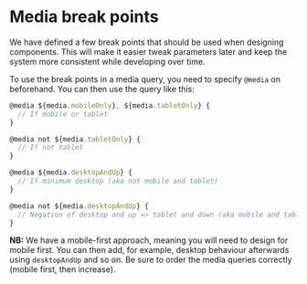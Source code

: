 
<Meta title="Global|Media Query Breakpoints" component={Breakpoints} />

# Media break points

We have defined a few break points that should be used when designing components. This will make it easier tweak parameters later and keep the system more consistent while developing over time.

To use the break points in a media query, you need to specify `@media` on beforehand. You can then use the query like this:

```javascript
@media ${media.mobileOnly}, ${media.tabletOnly} {
  // If mobile or tablet
}

@media not ${media.tabletOnly} {
  // If not tablet
}

@media ${media.desktopAndUp} {
  // If minimum desktop (aka not mobile and tablet)
}

@media not ${media.desktopAndUp} {
  // Negation of desktop and up => tablet and down (aka mobile and tablet)
}
```

**NB:** We have a mobile-first approach, meaning you will need to design for mobile first. You can then add, for example, desktop behaviour afterwards using `desktopAndUp` and so on. Be sure to order the media queries correctly (mobile first, then increase).

<Preview>
  <Story name="All cases">
    <Breakpoints style={{ backgroundColor: '#ddd', margin: 'auto', textAlign: 'center' }}>
      <Heading className="content" style={{ margin: 0 }} />
      <style
        dangerouslySetInnerHTML={{
          __html: `
        .content::before {
          content: "Mobile [${breakPoints.minMobileWidth}, ${breakPoints.maxMobileWidth}]";
        }
        @media ${media.tabletAndUp} {
          .content::before {
            content: "Tablet [${breakPoints.minTabletWidth}, ${breakPoints.maxTabletWidth}]";
          }
        }
        @media ${media.desktopAndUp} {
          .content::before {
            content: "Desktop [${breakPoints.minDesktopWidth}, ${breakPoints.maxDesktopWidth}]";
          }
        }
        @media ${media.widescreenAndUp} {
          .content::before {
            content: "Widescreen [${breakPoints.minWidescreenWidth}, ∞)";
          }
        }
      `,
        }}
      />
    </Breakpoints>
  </Story>
</Preview>

## List of all media queries available

| Media query             | Interval                   | Logic                                             |
| :---------------------- | :------------------------- | :------------------------------------------------ |
| **Minimums**            |                            |                                                   |
| `media.tabletAndUp`     | `[minTablet, ∞)`           | Minimum tablet. This excludes mobile.             |
| `media.desktopAndUp`    | `[minDesktop, ∞)`          | Minimum desktop. This excludes mobile and tablet. |
| `media.widescreenAndUp` | `[minWidescreen, ∞)`       | Minimum widescreen. Basically widescreen only.    |
| **Precise**             |                            |                                                   |
| `media.mobileOnly`      | `[0, maxMobile]`           | Mobile only.                                      |
| `media.tabletOnly`      | `[minTablet, maxTablet]`   | Tablet only.                                      |
| `media.desktopOnly`     | `[minDesktop, maxDesktop]` | Desktop only.                                     |
| `media.widescreenOnly`  | `[minWidescreen, ∞)`       | Widescreen only.                                  |
